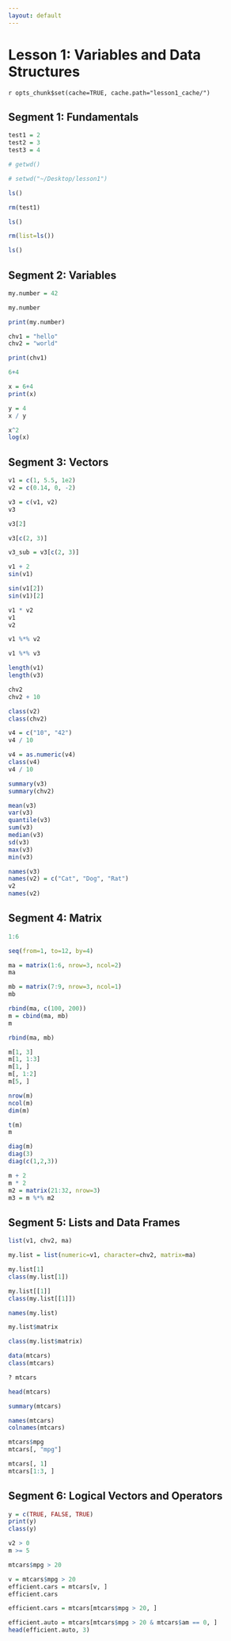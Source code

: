```yaml
---
layout: default
---
```


Lesson 1: Variables and Data Structures
==================

`r opts_chunk$set(cache=TRUE, cache.path="lesson1_cache/")`

Segment 1: Fundamentals
------------

```r
test1 = 2
test2 = 3
test3 = 4
```

```r
# getwd()

# setwd("~/Desktop/lesson1")

ls()

rm(test1)

ls()

rm(list=ls())

ls()
```

Segment 2: Variables
------------

```r
my.number = 42

my.number

print(my.number)

chv1 = "hello"
chv2 = "world"

print(chv1)

6+4

x = 6+4
print(x)

y = 4
x / y

x^2
log(x)
```

Segment 3: Vectors
-----------

```r
v1 = c(1, 5.5, 1e2)
v2 = c(0.14, 0, -2)

v3 = c(v1, v2)
v3

v3[2]

v3[c(2, 3)]

v3_sub = v3[c(2, 3)]

v1 + 2
sin(v1)

sin(v1[2])
sin(v1)[2]

v1 * v2
v1
v2

v1 %*% v2

v1 %*% v3

length(v1)
length(v3)

chv2
chv2 + 10

class(v2)
class(chv2)

v4 = c("10", "42")
v4 / 10

v4 = as.numeric(v4)
class(v4)
v4 / 10

summary(v3)
summary(chv2)

mean(v3)
var(v3)
quantile(v3)
sum(v3)
median(v3)
sd(v3)
max(v3)
min(v3)

names(v3)
names(v2) = c("Cat", "Dog", "Rat")
v2
names(v2)
```

Segment 4: Matrix
---------------

```r
1:6

seq(from=1, to=12, by=4)

ma = matrix(1:6, nrow=3, ncol=2)
ma

mb = matrix(7:9, nrow=3, ncol=1)
mb

rbind(ma, c(100, 200))
m = cbind(ma, mb)
m

rbind(ma, mb)

m[1, 3]
m[1, 1:3]
m[1, ]
m[, 1:2]
m[5, ]

nrow(m)
ncol(m)
dim(m)

t(m)
m

diag(m)
diag(3)
diag(c(1,2,3))

m + 2
m * 2
m2 = matrix(21:32, nrow=3)
m3 = m %*% m2
```

Segment 5: Lists and Data Frames
-------------

```r
list(v1, chv2, ma)

my.list = list(numeric=v1, character=chv2, matrix=ma)

my.list[1]
class(my.list[1])

my.list[[1]]
class(my.list[[1]])

names(my.list)

my.list$matrix

class(my.list$matrix)

data(mtcars)
class(mtcars)

? mtcars

head(mtcars)

summary(mtcars)

names(mtcars)
colnames(mtcars)

mtcars$mpg
mtcars[, "mpg"]

mtcars[, 1]
mtcars[1:3, ]
```

Segment 6: Logical Vectors and Operators
-------------

```r
y = c(TRUE, FALSE, TRUE)
print(y)
class(y)

v2 > 0
m >= 5

mtcars$mpg > 20

v = mtcars$mpg > 20
efficient.cars = mtcars[v, ]
efficient.cars

efficient.cars = mtcars[mtcars$mpg > 20, ]

efficient.auto = mtcars[mtcars$mpg > 20 & mtcars$am == 0, ]
head(efficient.auto, 3)
```
